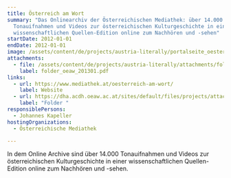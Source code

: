 ```yaml
---
title: Österreich am Wort
summary: "Das Onlinearchiv der Österreichischen Mediathek: über 14.000
  Tonauifnahmen und Videos zur österreichischen Kulturgeschichte in einer
  wissenschaftlichen Quellen-Edition online zum Nachhören und -sehen"
startDate: 2012-01-01
endDate: 2012-01-01
image: /assets/content/de/projects/austria-literally/portalseite_oesterreich-am-wort_mediathek.png
attachments:
  - file: /assets/content/de/projects/austria-literally/attachments/folder_oeaw_201301.pdf
    label: folder_oeaw_201301.pdf
links:
  - url: https://www.mediathek.at/oesterreich-am-wort/
    label: Website
  - url: https://dha.acdh.oeaw.ac.at/sites/default/files/projects/attachments/folder_oeaw_201301.pdf#overlay-context=en/austria-literally
    label: "Folder "
responsiblePersons:
  - Johannes Kapeller
hostingOrganizations:
  - Österreichische Mediathek

---
```

In dem Online Archive sind über 14.000 Tonauifnahmen und Videos zur österreichischen Kulturgeschichte in einer wissenschaftlichen Quellen-Edition online zum Nachhören und -sehen.